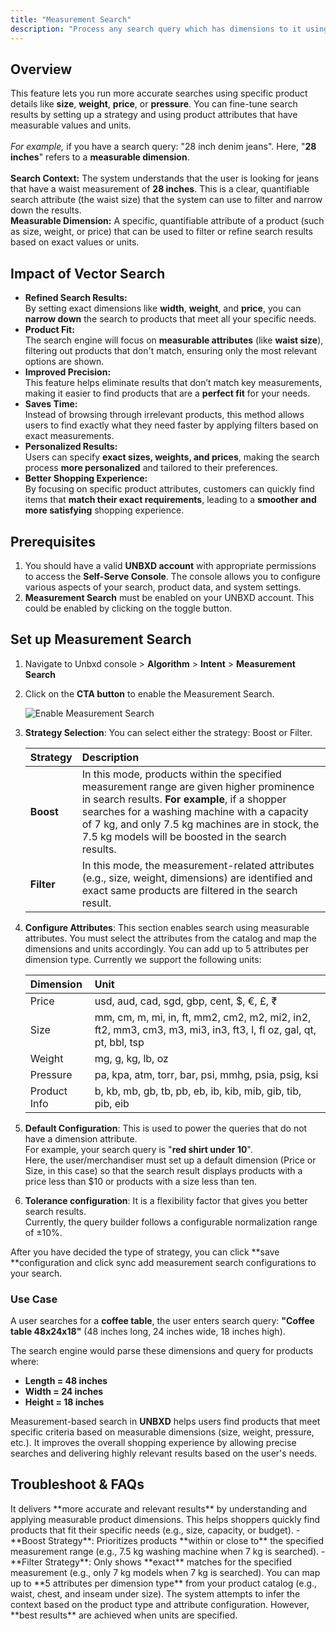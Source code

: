 ```yaml
---
title: "Measurement Search"
description: "Process any search query which has dimensions to it using Unbxd Measurement Search"
---
```


## Overview

This feature lets you run more accurate searches using specific product details like **size**, **weight**, **price**, or **pressure**. You can fine-tune search results by setting up a strategy and using product attributes that have measurable values and units.\
\
_For example,_ if you have a search query: "28 inch denim jeans".  Here, "**28 inches**" refers to a **measurable dimension**.\
\
**Search Context:** The system understands that the user is looking for jeans that have a waist measurement of **28 inches**. This is a clear, quantifiable search attribute (the waist size) that the system can use to filter and narrow down the results.\
**Measurable Dimension:** A specific, quantifiable attribute of a product (such as size, weight, or price) that can be used to filter or refine search results based on exact values or units.

## Impact of Vector Search

- **Refined Search Results:**\
  By setting exact dimensions like **width**, **weight**, and **price**, you can **narrow down** the search to products that meet all your specific needs.
- **Product Fit:**\
  The search engine will focus on **measurable attributes** (like **waist size**), filtering out products that don't match, ensuring only the most relevant options are shown.
- **Improved Precision:**\
  This feature helps eliminate results that don’t match key measurements, making it easier to find products that are a **perfect fit** for your needs.
- **Saves Time:**\
  Instead of browsing through irrelevant products, this method allows users to find exactly what they need faster by applying filters based on exact measurements.
- **Personalized Results:**\
  Users can specify **exact sizes, weights, and prices**, making the search process **more personalized** and tailored to their preferences.
- **Better Shopping Experience:**\
  By focusing on specific product attributes, customers can quickly find items that **match their exact requirements**, leading to a **smoother and more satisfying** shopping experience.

## Prerequisites

1. You should have a valid **UNBXD account** with appropriate permissions to access the **Self-Serve Console**. The console allows you to configure various aspects of your search, product data, and system settings.
2. **Measurement Search** must be enabled on your UNBXD account. This could be enabled by clicking on the toggle button.

## Set up Measurement Search

1. Navigate to Unbxd console \> **Algorithm** \> **Intent** \> **Measurement Search**
2. Click on the **CTA button** to enable the Measurement Search.

   ![Enable Measurement Search](/images/MEasurementsearchGIF.mp4-ezgif.com-crop.gif)
3. **Strategy Selection**: You can select either the strategy: Boost or Filter.

   | Strategy   | Description                                                                                                                                                                                                                                                                                         |
   | :--------- | :-------------------------------------------------------------------------------------------------------------------------------------------------------------------------------------------------------------------------------------------------------------------------------------------------- |
   | **Boost**  | In this mode, products within the specified measurement range are given higher prominence in search results.  **For example**, if a shopper searches for a washing machine with a capacity of 7 kg, and only 7.5 kg machines are in stock, the 7.5 kg models will be boosted in the search results. |
   | **Filter** | In this mode, the measurement-related attributes (e.g., size, weight, dimensions) are identified and exact same products are filtered in the search result.                                                                                                                                         |
4. **Configure Attributes**: This section enables search using measurable attributes. You must select the attributes from the catalog and map the dimensions and units accordingly. You can add up to 5 attributes per dimension type. Currently we support the following units:

   | Dimension    | Unit                                                                                                             |
   | :----------- | :--------------------------------------------------------------------------------------------------------------- |
   | Price        | usd, aud, cad, sgd, gbp, cent, $, €, £, ₹                                                                        |
   | Size         | mm, cm, m, mi, in, ft, mm2, cm2, m2, mi2, in2, ft2, mm3, cm3, m3, mi3, in3, ft3, l, fl oz, gal, qt, pt, bbl, tsp |
   | Weight       | mg, g, kg, lb, oz                                                                                                |
   | Pressure     | pa, kpa, atm, torr, bar, psi, mmhg, psia, psig, ksi                                                              |
   | Product Info | b, kb, mb, gb, tb, pb, eb, ib, kib, mib, gib, tib, pib, eib                                                      |
5. **Default Configuration**: This is used to power the queries that do not have a dimension attribute.\
   For example, your search query is "**red shirt under 10**". \
   Here, the user/merchandiser must set up a default dimension (Price or Size, in this case) so that the search result displays products with a price less than $10 or products with a size less than ten.
6. **Tolerance configuration**: It is a flexibility factor that gives you better search results.\
   Currently, the query builder follows a configurable normalization range of ±10%.

After you have decided the type of strategy, you can click \*\*save \*\*configuration and click sync add measurement search configurations to your search.

### Use Case

A user searches for a **coffee table**, the user enters search query: **"Coffee table 48x24x18"** (48 inches long, 24 inches wide, 18 inches high).

The search engine would parse these dimensions and query for products where:

- **Length = 48 inches**
- **Width = 24 inches**
- **Height = 18 inches**

Measurement-based search in **UNBXD** helps users find products that meet specific criteria based on measurable dimensions (size, weight, pressure, etc.). It improves the overall shopping experience by allowing precise searches and delivering highly relevant results based on the user's needs.

## Troubleshoot & FAQs

<Accordion title="How does Measurement Search improve the shopping experience?" icon="sparkles">
  It delivers **more accurate and relevant results** by understanding and applying measurable product dimensions. This helps shoppers quickly find products that fit their specific needs (e.g., size, capacity, or budget).
</Accordion>

<Accordion title="What is the difference between Boost and Filter strategies?" icon="sparkles">
  - **Boost Strategy**: Prioritizes products **within or close to** the specified measurement range (e.g., 7.5 kg washing machine when 7 kg is searched).
  - **Filter Strategy**: Only shows **exact** matches for the specified measurement (e.g., only 7 kg models when 7 kg is searched).
</Accordion>

<Accordion title="How many attributes can I map per dimension type?" icon="sparkles">
  You can map up to **5 attributes per dimension type** from your product catalog (e.g., waist, chest, and inseam under size).
</Accordion>

<Accordion title="What happens if a user enters a query without units?" icon="sparkles">
  The system attempts to infer the context based on the product type and attribute configuration. However, **best results** are achieved when units are specified.
</Accordion>